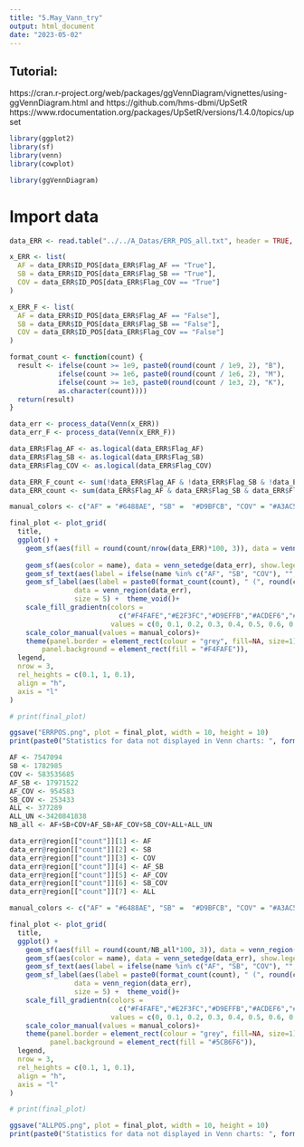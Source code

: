 ```yaml
---
title: "5.May_Vann_try"
output: html_document
date: "2023-05-02"
---
```

## Tutorial:
https://cran.r-project.org/web/packages/ggVennDiagram/vignettes/using-ggVennDiagram.html
and
https://github.com/hms-dbmi/UpSetR
https://www.rdocumentation.org/packages/UpSetR/versions/1.4.0/topics/upset

```r
library(ggplot2)
library(sf)
library(venn)
library(cowplot)

library(ggVennDiagram)
```

# Import data
```r
data_ERR <- read.table("../../A_Datas/ERR_POS_all.txt", header = TRUE, sep = "\t")

x_ERR <- list(
  AF = data_ERR$ID_POS[data_ERR$Flag_AF == "True"],
  SB = data_ERR$ID_POS[data_ERR$Flag_SB == "True"],
  COV = data_ERR$ID_POS[data_ERR$Flag_COV == "True"]
)

x_ERR_F <- list(
  AF = data_ERR$ID_POS[data_ERR$Flag_AF == "False"],
  SB = data_ERR$ID_POS[data_ERR$Flag_SB == "False"],
  COV = data_ERR$ID_POS[data_ERR$Flag_COV == "False"]
)
```

```r
format_count <- function(count) {
  result <- ifelse(count >= 1e9, paste0(round(count / 1e9, 2), "B"),
            ifelse(count >= 1e6, paste0(round(count / 1e6, 2), "M"),
            ifelse(count >= 1e3, paste0(round(count / 1e3, 2), "K"),
            as.character(count))))
  return(result)
}

data_err <- process_data(Venn(x_ERR))
data_err_F <- process_data(Venn(x_ERR_F))

data_ERR$Flag_AF <- as.logical(data_ERR$Flag_AF)
data_ERR$Flag_SB <- as.logical(data_ERR$Flag_SB)
data_ERR$Flag_COV <- as.logical(data_ERR$Flag_COV)

data_ERR_F_count <- sum(!data_ERR$Flag_AF & !data_ERR$Flag_SB & !data_ERR$Flag_COV)
data_ERR_count <- sum(data_ERR$Flag_AF & data_ERR$Flag_SB & data_ERR$Flag_COV)
```


```r
manual_colors <- c("AF" = "#6488AE", "SB" =  "#D9BFCB", "COV" = "#A3AC5D")

final_plot <- plot_grid(
  title,
  ggplot() +
    geom_sf(aes(fill = round(count/nrow(data_ERR)*100, 3)), data = venn_region(data_err)) +
    
    geom_sf(aes(color = name), data = venn_setedge(data_err), show.legend = FALSE, lwd = 1.5) +
    geom_sf_text(aes(label = ifelse(name %in% c("AF", "SB", "COV"), "", name)), data = venn_setlabel(data_err)) +
    geom_sf_label(aes(label = paste0(format_count(count), " (", round(count/nrow(data_ERR)*100, 3), "%)")),
                data = venn_region(data_err),
                size = 5) +  theme_void()+ 
    scale_fill_gradientn(colors =
                           c("#F4FAFE","#E2F3FC","#D9EFFB","#ACDEF6","#9AD8F4","#91D4F3","#82C7F8","#6FBEF7","#5CB6F6","#499DF5"), 
                         values = c(0, 0.1, 0.2, 0.3, 0.4, 0.5, 0.6, 0.7, 0.8, 0.9), limits = c(0, 100), guide = "none")+
    scale_color_manual(values = manual_colors)+
    theme(panel.border = element_rect(colour = "grey", fill=NA, size=1), 
        panel.background = element_rect(fill = "#F4FAFE")),
  legend, 
  nrow = 3, 
  rel_heights = c(0.1, 1, 0.1), 
  align = "h", 
  axis = "l"
)

# print(final_plot)

ggsave("ERRPOS.png", plot = final_plot, width = 10, height = 10)
print(paste0("Statistics for data not displayed in Venn charts: ", format_count(data_ERR_F_count), " (", round(data_ERR_F_count/nrow(data_ERR)*100, 3), "%)"))
```

```r
AF <- 7547094
SB <- 1782985
COV <- 583535685
AF_SB <- 17971522
AF_COV <- 954583
SB_COV <- 253433
ALL <- 377289
ALL_UN <-3420841838
NB_all <- AF+SB+COV+AF_SB+AF_COV+SB_COV+ALL+ALL_UN

data_err@region[["count"]][1] <- AF
data_err@region[["count"]][2] <- SB
data_err@region[["count"]][3] <- COV
data_err@region[["count"]][4] <- AF_SB
data_err@region[["count"]][5] <- AF_COV
data_err@region[["count"]][6] <- SB_COV
data_err@region[["count"]][7] <- ALL
```

```r
manual_colors <- c("AF" = "#6488AE", "SB" =  "#D9BFCB", "COV" = "#A3AC5D")

final_plot <- plot_grid(
  title,
  ggplot() +
    geom_sf(aes(fill = round(count/NB_all*100, 3)), data = venn_region(data_err)) +
    geom_sf(aes(color = name), data = venn_setedge(data_err), show.legend = FALSE, lwd = 1.5) +
    geom_sf_text(aes(label = ifelse(name %in% c("AF", "SB", "COV"), "", name)), data = venn_setlabel(data_err)) +
    geom_sf_label(aes(label = paste0(format_count(count), " (", round(count/NB_all*100, 3), "%)")),
                data = venn_region(data_err),
                size = 5) +  theme_void()+ 
    scale_fill_gradientn(colors =
                           c("#F4FAFE","#E2F3FC","#D9EFFB","#ACDEF6","#9AD8F4","#91D4F3","#82C7F8","#6FBEF7","#5CB6F6","#499DF5"), 
                         values = c(0, 0.1, 0.2, 0.3, 0.4, 0.5, 0.6, 0.7, 0.8, 0.9), limits = c(0, 100), guide = "none")+
    scale_color_manual(values = manual_colors)+
    theme(panel.border = element_rect(colour = "grey", fill=NA, size=1), 
          panel.background = element_rect(fill = "#5CB6F6")),
  legend, 
  nrow = 3, 
  rel_heights = c(0.1, 1, 0.1), 
  align = "h", 
  axis = "l"
)

# print(final_plot)

ggsave("ALLPOS.png", plot = final_plot, width = 10, height = 10)
print(paste0("Statistics for data not displayed in Venn charts: ", format_count(ALL_UN), " (", round(ALL_UN/NB_all*100, 3), "%)"))
```